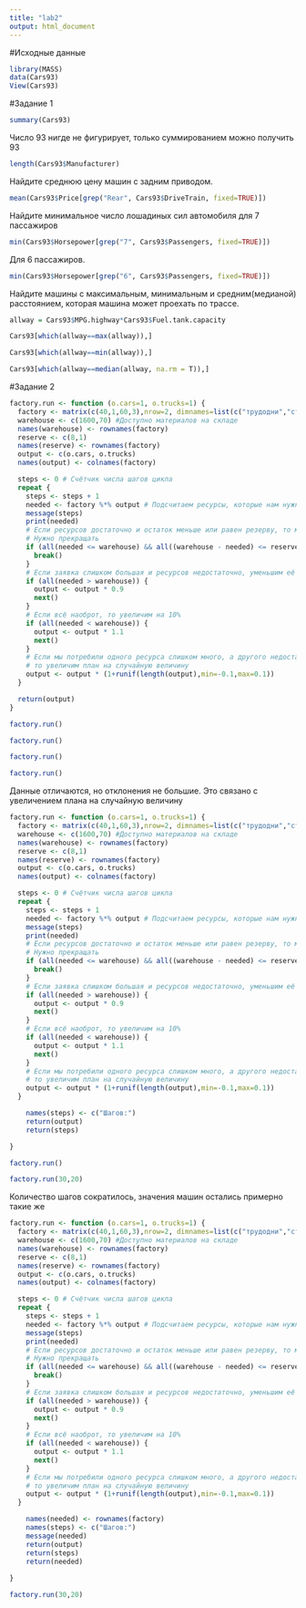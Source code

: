 ---
title: "lab2"
output: html_document
---
#Исходные данные
```{r}
library(MASS)
data(Cars93)
View(Cars93)
```
#Задание 1
```{r}
summary(Cars93)
```
Число 93 нигде не фигурирует, только суммированием можно получить 93
```{r}
length(Cars93$Manufacturer)
```
Найдите среднюю цену машин с задним приводом.
```{r}
mean(Cars93$Price[grep("Rear", Cars93$DriveTrain, fixed=TRUE)])
```
Найдите минимальное число лошадиных сил автомобиля для 7 пассажиров
```{r}
min(Cars93$Horsepower[grep("7", Cars93$Passengers, fixed=TRUE)])
```
Для 6 пассажиров.
```{r}
min(Cars93$Horsepower[grep("6", Cars93$Passengers, fixed=TRUE)])
```
Найдите машины с максимальным, минимальным и средним(медианой) расстоянием, которая машина может проехать по трассе. 
```{r}
allway = Cars93$MPG.highway*Cars93$Fuel.tank.capacity

Cars93[which(allway==max(allway)),]
```

```{r}
Cars93[which(allway==min(allway)),]
```


```{r}
Cars93[which(allway==median(allway, na.rm = T)),]
```

#Задание 2
```{r}
factory.run <- function (o.cars=1, o.trucks=1) {
  factory <- matrix(c(40,1,60,3),nrow=2, dimnames=list(c("трудодни","сталь"),c("автомобили","грузовики")))
  warehouse <- c(1600,70) #Доступно материалов на складе
  names(warehouse) <- rownames(factory)
  reserve <- c(8,1)
  names(reserve) <- rownames(factory)
  output <- c(o.cars, o.trucks)
  names(output) <- colnames(factory)

  steps <- 0 # Счётчик числа шагов цикла
  repeat {
    steps <- steps + 1
    needed <- factory %*% output # Подсчитаем ресурсы, которые нам нужны для производства требуемого кол-ва машин
    message(steps)
    print(needed)
    # Если ресурсов достаточно и остаток меньше или равен резерву, то мы произвели максимум возможного.
    # Нужно прекращать
    if (all(needed <= warehouse) && all((warehouse - needed) <= reserve)) {
      break()
    }
    # Если заявка слишком большая и ресурсов недостаточно, уменьшим её на 10%
    if (all(needed > warehouse)) {
      output <- output * 0.9
      next()
    }
    # Если всё наоброт, то увеличим на 10%
    if (all(needed < warehouse)) {
      output <- output * 1.1
      next()
    }
    # Если мы потребили одного ресурса слишком много, а другого недостаточно,
    # то увеличим план на случайную величину
    output <- output * (1+runif(length(output),min=-0.1,max=0.1))
  }

  return(output)
}
```

```{r}
factory.run()
```

```{r}
factory.run()
```

```{r}
factory.run()
```

```{r}
factory.run()
```
Данные отличаются, но отклонения не большие. Это связано с увеличением плана на случайную величину
```{r}
factory.run <- function (o.cars=1, o.trucks=1) {
  factory <- matrix(c(40,1,60,3),nrow=2, dimnames=list(c("трудодни","сталь"),c("автомобили","грузовики")))
  warehouse <- c(1600,70) #Доступно материалов на складе
  names(warehouse) <- rownames(factory)
  reserve <- c(8,1)
  names(reserve) <- rownames(factory)
  output <- c(o.cars, o.trucks)
  names(output) <- colnames(factory)

  steps <- 0 # Счётчик числа шагов цикла
  repeat {
    steps <- steps + 1
    needed <- factory %*% output # Подсчитаем ресурсы, которые нам нужны для производства требуемого кол-ва машин
    message(steps)
    print(needed)
    # Если ресурсов достаточно и остаток меньше или равен резерву, то мы произвели максимум возможного.
    # Нужно прекращать
    if (all(needed <= warehouse) && all((warehouse - needed) <= reserve)) {
      break()
    }
    # Если заявка слишком большая и ресурсов недостаточно, уменьшим её на 10%
    if (all(needed > warehouse)) {
      output <- output * 0.9
      next()
    }
    # Если всё наоброт, то увеличим на 10%
    if (all(needed < warehouse)) {
      output <- output * 1.1
      next()
    }
    # Если мы потребили одного ресурса слишком много, а другого недостаточно,
    # то увеличим план на случайную величину
    output <- output * (1+runif(length(output),min=-0.1,max=0.1))
  }

    names(steps) <- c("Шагов:")
    return(output)
    return(steps)

}

```
```{r}
factory.run()
```


```{r}
factory.run(30,20)
```
Количество шагов сократилось, значения машин остались примерно такие же

```{r}
factory.run <- function (o.cars=1, o.trucks=1) {
  factory <- matrix(c(40,1,60,3),nrow=2, dimnames=list(c("трудодни","сталь"),c("автомобили","грузовики")))
  warehouse <- c(1600,70) #Доступно материалов на складе
  names(warehouse) <- rownames(factory)
  reserve <- c(8,1)
  names(reserve) <- rownames(factory)
  output <- c(o.cars, o.trucks)
  names(output) <- colnames(factory)

  steps <- 0 # Счётчик числа шагов цикла
  repeat {
    steps <- steps + 1
    needed <- factory %*% output # Подсчитаем ресурсы, которые нам нужны для производства требуемого кол-ва машин
    message(steps)
    print(needed)
    # Если ресурсов достаточно и остаток меньше или равен резерву, то мы произвели максимум возможного.
    # Нужно прекращать
    if (all(needed <= warehouse) && all((warehouse - needed) <= reserve)) {
      break()
    }
    # Если заявка слишком большая и ресурсов недостаточно, уменьшим её на 10%
    if (all(needed > warehouse)) {
      output <- output * 0.9
      next()
    }
    # Если всё наоброт, то увеличим на 10%
    if (all(needed < warehouse)) {
      output <- output * 1.1
      next()
    }
    # Если мы потребили одного ресурса слишком много, а другого недостаточно,
    # то увеличим план на случайную величину
    output <- output * (1+runif(length(output),min=-0.1,max=0.1))
  }

    names(needed) <- rownames(factory)
    names(steps) <- c("Шагов:")
    message(needed)
    return(output)
    return(steps)
    return(needed)
   
}
```

```{r}
factory.run(30,20)

```













